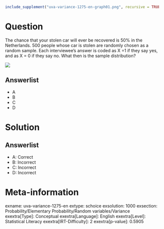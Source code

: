 ```r
include_supplement("uva-variance-1275-en-graph01.png", recursive = TRUE)
```

Question
========

The chance that your stolen car will ever be recovered is 50% in the Netherlands. 500 people whose car is stolen are randomly chosen as a random sample. Each interviewee's answer is coded as X =1 if they say yes, and as X = 0 if they say no. What then is the sample distribution?

![](uva-variance-1275-en-graph01.png)

Answerlist
----------

* A
* B
* C
* D

Solution
========

Answerlist
----------

* A: Correct
* B: Incorrect
* C: Incorrect
* D: Incorrect

Meta-information
================
exname: uva-variance-1275-en
extype: schoice
exsolution: 1000
exsection: Probability/Elementary Probability/Random variables/Variance
exextra[Type]: Conceptual
exextra[Language]: English
exextra[Level]: Statistical Literacy
exextra[IRT-Difficulty]: 2
exextra[p-value]: 0.5905
